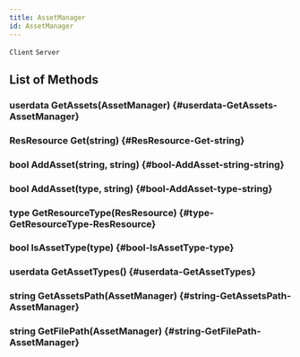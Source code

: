```yaml
---
title: AssetManager
id: AssetManager
---
```

`Client`
`Server`

## List of Methods

### userdata GetAssets(AssetManager) {#userdata-GetAssets-AssetManager}

### ResResource Get(string) {#ResResource-Get-string}

### bool AddAsset(string, string) {#bool-AddAsset-string-string}

### bool AddAsset(type, string) {#bool-AddAsset-type-string}

### type GetResourceType(ResResource) {#type-GetResourceType-ResResource}

### bool IsAssetType(type) {#bool-IsAssetType-type}

### userdata GetAssetTypes() {#userdata-GetAssetTypes}

### string GetAssetsPath(AssetManager) {#string-GetAssetsPath-AssetManager}

### string GetFilePath(AssetManager) {#string-GetFilePath-AssetManager}

